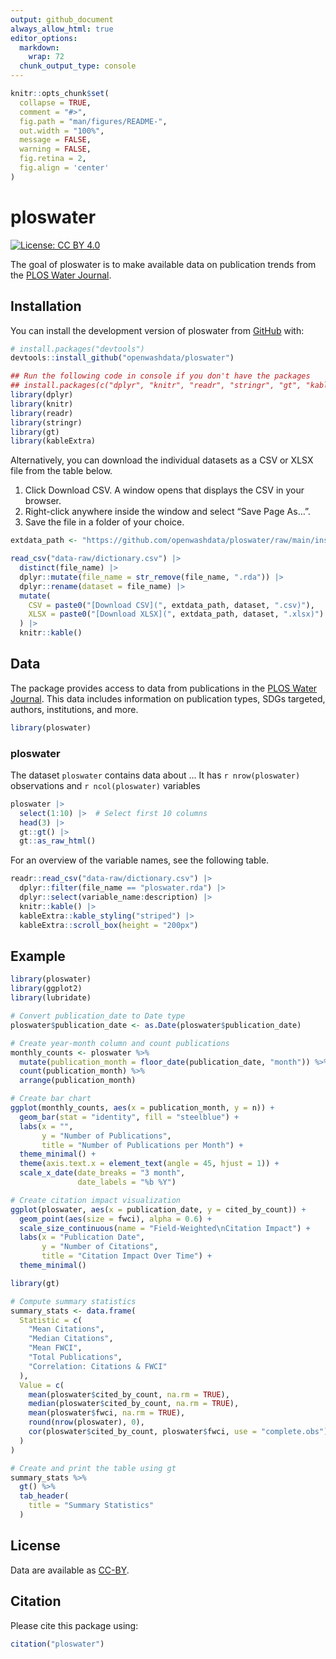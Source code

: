 ```yaml
---
output: github_document
always_allow_html: true
editor_options: 
  markdown: 
    wrap: 72
  chunk_output_type: console
---
```


<!-- README.md is generated from README.Rmd. Please edit that file -->

```r
knitr::opts_chunk$set(
  collapse = TRUE,
  comment = "#>",
  fig.path = "man/figures/README-",
  out.width = "100%",
  message = FALSE,
  warning = FALSE,
  fig.retina = 2,
  fig.align = 'center'
)
```

# ploswater

<!-- badges: start -->

[![License: CC BY
4.0](https://img.shields.io/badge/License-CC_BY_4.0-lightgrey.svg)](https://creativecommons.org/licenses/by/4.0/)

<!-- badges: end -->

The goal of ploswater is to make available data on publication trends from the [PLOS Water Journal](https://journals.plos.org/water/).

## Installation

You can install the development version of ploswater from
[GitHub](https://github.com/) with:

``` r
# install.packages("devtools")
devtools::install_github("openwashdata/ploswater")
```

```r
## Run the following code in console if you don't have the packages
## install.packages(c("dplyr", "knitr", "readr", "stringr", "gt", "kableExtra"))
library(dplyr)
library(knitr)
library(readr)
library(stringr)
library(gt)
library(kableExtra)
```

Alternatively, you can download the individual datasets as a CSV or XLSX
file from the table below.

1.  Click Download CSV. A window opens that displays the CSV in
    your browser.
2.  Right-click anywhere inside the window and select "Save Page As...".
3.  Save the file in a folder of your choice.

```r

extdata_path <- "https://github.com/openwashdata/ploswater/raw/main/inst/extdata/"

read_csv("data-raw/dictionary.csv") |> 
  distinct(file_name) |> 
  dplyr::mutate(file_name = str_remove(file_name, ".rda")) |> 
  dplyr::rename(dataset = file_name) |> 
  mutate(
    CSV = paste0("[Download CSV](", extdata_path, dataset, ".csv)"),
    XLSX = paste0("[Download XLSX](", extdata_path, dataset, ".xlsx)")
  ) |> 
  knitr::kable()

```

## Data

The package provides access to data from publications in the [PLOS Water Journal](https://journals.plos.org/water/). This data includes information on publication types, SDGs targeted, authors, institutions, and more.

```r
library(ploswater)
```

### ploswater

The dataset `ploswater` contains data about ... It has
`r nrow(ploswater)` observations and `r ncol(ploswater)`
variables

```r
ploswater |> 
  select(1:10) |>  # Select first 10 columns
  head(3) |> 
  gt::gt() |>
  gt::as_raw_html()
```

For an overview of the variable names, see the following table.

```r
readr::read_csv("data-raw/dictionary.csv") |>
  dplyr::filter(file_name == "ploswater.rda") |>
  dplyr::select(variable_name:description) |> 
  knitr::kable() |> 
  kableExtra::kable_styling("striped") |> 
  kableExtra::scroll_box(height = "200px")
```

## Example

```r
library(ploswater)
library(ggplot2)
library(lubridate)

# Convert publication_date to Date type
ploswater$publication_date <- as.Date(ploswater$publication_date)

# Create year-month column and count publications
monthly_counts <- ploswater %>%
  mutate(publication_month = floor_date(publication_date, "month")) %>%
  count(publication_month) %>%
  arrange(publication_month)

# Create bar chart
ggplot(monthly_counts, aes(x = publication_month, y = n)) +
  geom_bar(stat = "identity", fill = "steelblue") +
  labs(x = "",
       y = "Number of Publications",
       title = "Number of Publications per Month") +
  theme_minimal() +
  theme(axis.text.x = element_text(angle = 45, hjust = 1)) +
  scale_x_date(date_breaks = "3 month", 
               date_labels = "%b %Y")
```

```r
# Create citation impact visualization
ggplot(ploswater, aes(x = publication_date, y = cited_by_count)) +
  geom_point(aes(size = fwci), alpha = 0.6) +
  scale_size_continuous(name = "Field-Weighted\nCitation Impact") +
  labs(x = "Publication Date",
       y = "Number of Citations",
       title = "Citation Impact Over Time") +
  theme_minimal()
```


```r
library(gt)

# Compute summary statistics
summary_stats <- data.frame(
  Statistic = c(
    "Mean Citations",
    "Median Citations",
    "Mean FWCI",
    "Total Publications",
    "Correlation: Citations & FWCI"
  ),
  Value = c(
    mean(ploswater$cited_by_count, na.rm = TRUE),
    median(ploswater$cited_by_count, na.rm = TRUE),
    mean(ploswater$fwci, na.rm = TRUE),
    round(nrow(ploswater), 0),
    cor(ploswater$cited_by_count, ploswater$fwci, use = "complete.obs")
  )
)

# Create and print the table using gt
summary_stats %>%
  gt() %>%
  tab_header(
    title = "Summary Statistics"
  )
```



## License

Data are available as
[CC-BY](https://github.com/openwashdata/%7B%7B%7Bpackagename%7D%7D%7D/blob/main/LICENSE.md).

## Citation

Please cite this package using:

```r
citation("ploswater")
```
